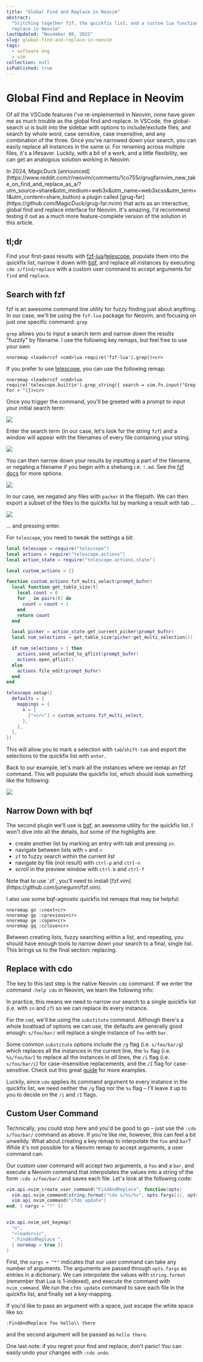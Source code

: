 ```yaml
---
title: "Global Find and Replace in Neovim"
abstract:
  "Stitching together fzf, the quickfix list, and a custom lua function for a decent find and
  replace in Neovim"
lastUpdated: "November 08, 2022"
slug: global-find-and-replace-in-neovim
tags:
  - software eng
  - vim
collection: null
isPublished: true
---
```


# Global Find and Replace in Neovim

Of all the VSCode features I've re-implemented in Neovim, none have given me as much trouble as the
global find and replace. In VSCode, the global-search ui is built into the sidebar with options to
include/exclude files, and search by whole word, case sensitive, case insensitive, and any
combination of the three. Once you've narrowed down your search, you can easily replace all
instances in the same ui. For renaming across multiple files, it's a lifesaver. Luckily, with a bit
of a work, and a little flexibility, we can get an analogous solution working in Neovim.

<Info>
  In 2024, MagicDuck
  [announced](https://www.reddit.com/r/neovim/comments/1co755r/grugfarnvim_new_take_on_find_and_replace_as_a/?utm_source=share&utm_medium=web3x&utm_name=web3xcss&utm_term=1&utm_content=share_button)
  a plugin called [grug-far](https://github.com/MagicDuck/grug-far.nvim) that acts as an
  interactive, global find and replace interface for Neovim. It's amazing, I'd recommend testing it
  out as a much more feature-complete version of the solution in this article.
</Info>

## tl;dr

Find your first-pass results with
[fzf-lua](https://github.com/ibhagwan/fzf-lua)/[telescope](https://github.com/nvim-telescope/telescope.nvim),
populate them into the quickfix list, narrow it down with
[bqf](https://github.com/kevinhwang91/nvim-bqf), and replace all instances by executing
`cdo s/find/replace` with a custom user command to accept arguments for `find` and `replace`.

## Search with fzf

fzf is an awesome command line utility for fuzzy finding just about anything. In our case, we'll be
using the `fzf-lua` package for Neovim, and focusing on just one specific command: `grep`

`grep` allows you to input a search term and narrow down the results "fuzzily" by filename. I use
the following key remaps, but feel free to use your own:

```vim
nnoremap <leader>zf <cmd>lua require('fzf-lua').grep()<cr>
```

If you prefer to use [telescope](https://github.com/nvim-telescope/telescope.nvim), you can use the
following remap:

```vim
nnoremap <leader>zf <cmd>lua require('telescope.builtin').grep_string({ search = vim.fn.input("Grep For > ")})<cr>
```

Once you trigger the command, you'll be greeted with a prompt to input your initial search term:

<Image src="/blog/grep-for.png" size="small" width={818} height={160} />

Enter the search term (in our case, let's look for the string `fzf`) and a window will appear with
the filenames of every file containing your string.

<Image src="/blog/fzf-initial.png" width={1890} height={1040} />

You can then narrow down your results by inputting a part of the filename, or negating a filename if
you begin with a shebang i.e. `!.md`. See the
[fzf docs](https://github.com/junegunn/fzf#search-syntax) for more options.

<Image src="/blog/fzf-narrow.png" width={1890} height={1039} />

In our case, we negated any files with `packer` in the filepath. We can then export a subset of the
files to the quickfix list by marking a result with tab ...

<Image src="/blog/fzf-mark.png" width={1890} height={1039} />

... and pressing enter.

For `telescope`, you need to tweak the settings a bit:

```lua
local telescope = require("telescope")
local actions = require("telescope.actions")
local action_state = require("telescope.actions.state")

local custom_actions = {}

function custom_actions.fzf_multi_select(prompt_bufnr)
  local function get_table_size(t)
    local count = 0
    for _ in pairs(t) do
      count = count + 1
    end
    return count
  end

  local picker = action_state.get_current_picker(prompt_bufnr)
  local num_selections = get_table_size(picker:get_multi_selection())

  if num_selections > 1 then
    actions.send_selected_to_qflist(prompt_bufnr)
    actions.open_qflist()
  else
    actions.file_edit(prompt_bufnr)
  end
end

telescope.setup({
  defaults = {
    mappings = {
      n = {
        ["<cr>"] = custom_actions.fzf_multi_select,
      },
    },
  },
})
```

This will allow you to mark a selection with `tab`/`shift-tab` and export the selections to the
quickfix list with `enter`.

Back to our example, let's mark all the instances where we remap an fzf command. This will populate
the quickfix list, which should look something like the following:

<Image src="/blog/bqf-initial.png" width={2000} height={1149} />

## Narrow Down with bqf

The second plugin we'll use is [bqf](https://github.com/kevinhwang91/nvim-bqf), an awesome utility
for the quickfix list. I won't dive into all the details, but some of the highlights are:

- create another list by marking an entry with tab and pressing `zn`.
- navigate between lists with `>` and `<`
- `zf` to fuzzy search within the current list
- navigate by file (not result) with `ctrl-p` and `ctrl-n`
- scroll in the preview window with `ctrl-b` and `ctrl-f`

<Info>
  Note that to use `zf`, you'll need to install [fzf.vim](https://github.com/junegunn/fzf.vim).
</Info>

I also use some bqf-agnostic quickfix list remaps that may be helpful:

```vim
nnoremap gn :cnext<cr>
nnoremap gp :cprevious<cr>
nnoremap ge :copen<cr>
nnoremap gq :cclose<cr>
```

Between creating lists, fuzzy searching within a list, and repeating, you should have enough tools
to narrow down your search to a final, single list. This brings us to the final section: replacing.

## Replace with cdo

The key to this last step is the native Neovim `cdo` command. If we enter the command `:help cdo` in
Neovim, we learn the following info:

In practice, this means we need to narrow our search to a single quickfix list (i.e. with `zn` and
`zf`) so we can replace its every instance.

For the `cmd`, we'll be using the `substitute` command. Although there's a whole boatload of options
we can use, the defaults are generally good enough: `s/foo/bar/` will replace a single instance of
`foo` with `bar`.

Some common `substitute` options include the `/g` flag (i.e. `s/foo/bar/g`) which replaces all the
instances in the current line, the `%s` flag (i.e. `%s/foo/bar`) to replace all the instances in
_all_ lines, the `/i` flag (i.e. `s/foo/bar/i`) for case-insensitive replacements, and the `/I` flag
for case-sensitive. Check out this great [guide](https://vim.fandom.com/wiki/Search_and_replace) for
more examples.

Luckily, since `cdo` applies its command argument to every instance in the quickfix list, we need
neither the `/g` flag nor the `%s` flag – I'll leave it up to you to decide on the `/i` and `/I`
flags.

## Custom User Command

Technically, you could stop here and you'd be good to go – just use the `:cdo s/foo/bar/` command as
above. If you're like me, however, this can feel a bit unweildy. What about creating a key remap to
interpolate the `foo` and `bar`? While it's not possible for a Neovim remap to accept arguments, a
user command can.

Our custom user command will accept two arguments, a `foo` and a `bar`, and execute a Neovim command
that interpolates the values into a string of the form `:cdo s/foo/bar/` and saves each file. Let's
look at the following code:

```lua
vim.api.nvim_create_user_command("FindAndReplace", function(opts)
  vim.api.nvim_command(string.format("cdo s/%s/%s", opts.fargs[1], opts.fargs[2]))
  vim.api.nvim_command("cfdo update")
end, { nargs = "*" })


vim.api.nvim_set_keymap(
  "n",
  "<leader>ir",
  ":FindAndReplace ",
  { noremap = true })
)
```

First, the `nargs = "*"` indicates that our user command can take any number of arguments. The
arguments are passed through `opts.fargs` as entries in a dictionary. We can interpolate the values
with `string.format` (remember that Lua is 1-indexed), and execute the command with `nvim_command`.
We run the `cfdo update` command to save each file in the quickfix list, and finally set a
key-mapping.

If you'd like to pass an argument with a space, just escape the white space like so:

```vim
:FindAndReplace foo hello\\ there
```

and the second argument will be passed as `hello there`.

One last note: if you regret your find and replace, don't panic! You can easily undo your changes
with `:cdo undo`.
